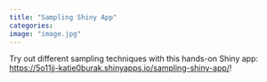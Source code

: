 ```yaml
---
title: "Sampling Shiny App"
categories:
image: "image.jpg"
---
```


Try out different sampling techniques with this hands-on Shiny app:
<br>
[https://5o11jj-katie0burak.shinyapps.io/sampling-shiny-app/](https://5o11jj-katie0burak.shinyapps.io/sampling-shiny-app/)! 

